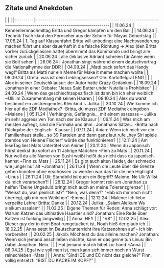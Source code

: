 ## Zitate und Anekdoten

<div class="quote-table">
| | |
|:---------|--------------------------------------------------------------------------------------------------------------------|
| 11.06.24 | Kennenlernnachmittag Britta und Gregor kämpfen um den Ball |
| 14.06.24 | Technik Tisch klaut den Fernseher aus der Schule für Mayas Geburtstag |
| 17.06.24 | 1. Tag auf Klassenfahrt Britta will unbedingt eine Nachtwanderung machen führt uns aber dauerhaft in die falsche Richtung -> Alex (den Britta vorher zurückgelassen hatte) übernimmt das Kommando und bringt alle sicher zurück |
| 20.06.24 | alle (inklusive Adrian) schreien für Annie wenn sie Bolt sehen |
| 26.06.24 | Jonathan singt während einem deutschvortrag die Nationalhymne der DDR |
| 04.09.24 | „Matti pack sofort das Handy weg!“ Britta als Matti nur ein Meme für Make it meme machen wollte |
| 08.09.24 | Greta: was ist dein Lieblingsessen? Ole: KartoffelgraTENG |
|          | Alex in seiner Deutschklausur: der Autor hatte Crazy Gedanken |
| 18.09.24 | Jonathan in einer Debate: "Jesus Said Butter under Nutella is Prohibited" |
| 24.09.24 | Wenn das geschlechtsspezifisch ist dann bin ich eher weiblich ~Ulli im Zusammenhang mit seinen Haaren |
| 08.10.24 | Alex du warst bestimmt ein anstrengendes Kleinkind ~ Julika |
| 30.10.24 | Wie komme ich hier auf die ZDF Mediathek? -Britta, du musst ZDF Mediathek eingeben ~Malene |
| 05.11.24 | Verhängnis, Gefängnis… mit einem ssssssss ~ Julika im sehr aggressiven Ton nach der de Klausur |
| 06.11.24 | Was mich am meisten aufregt, sind die Formalia und ähm.. Jonathans Sätze… -Britta nach Rückgabe der Englisch- Klausur |
| 07.11.24 | Anian: Wenn ich mich vor ein Familienhaus stelle.. so 39 Parteien und dann ganz laut rufe „hey Siri spiele atemlos von Helene Fischer“ würde das funktionieren? |
| 12.11.24 | Am leseTag liest Mats Untertitel von Anime  |
| 20.11.24 | Wenn du Japanisch hörst denkst du sofort an 11 Jährige Mädchen ~Finn zu Mats |
| 20.11.24 | Nur weil du alle Namen von Sushi weißt heißt das nicht dass du japanisch kannst ~Finn zu Mats |
| 25.11.24 | Es gibt auch alten Haider, der schmeckt wie junger nur alt ~Jonathan |
| 26.11.24 | Wenn die Leute über die Grenze gehen konnten ohne erschossen zu werden war das für die nen Highlight ~Linus |
| 26.11.24 | Uli: Standbild ist euch ein Begriff? Malene: Ne Uli: Willst du mich verarschen?! |
| 28.12.24 | Gregor kommt rein um Jonathan zu helfen "Deine Ungeduld bringt mich auch an meine Toleranzgrenze" |
|          | "Weisst du, was peinlich ist?" "Nein, was denn?" "Hab ich mir noch nicht überlegt, gib mir nen Weilchen" -Emma |
| 12.12.24 | Malene: Ich liebe verpeilte Lehrer Britta: Danke |
| 20.12.24 | Julika: „Salam Aleikum Wa aleikum assalam“ |
| 11.02.25 | Eigene Themen für Reden: Anna schlägt vor: Warum Katzen das ultimative Haustier sind? Jonathan: Eine Rede über Katzen ist fucking langweilig |
|          | Anna: HEY |
|          | "V8" |
| 12.02.25 | Alex: Dieser guy der in dem Boot rumgetuckert ist, Noah hieß der glaub ich |
| 18.02.25 | Anna setzt im Deutschunterricht ihre Katzenohren auf - Ich bin vorbereitet |
| 20.02.25 | Jakob: Möchtest du das alleine machen? Jonathan: Wenn sich jemand anschließen möchte, kann er das gerne tun Linus: Bin dabei Jonathan: Nein. |
|          | Hat jemand mal nh bibel zur hand ~Anna |
| 08.04.25 | Egal wie voll man ist, man kann sich immer noch nh Wurst reinschieben -Mats |
|          | Anna: "Sind ICE und EC nicht das gleiche?" Finn, völlig entsetzt: "BIST DU KACKE IM KOPF?" |
</div>